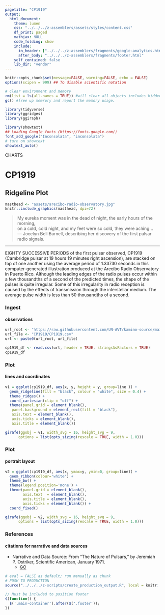 ```yaml
---
pagetitle: "CP1919"
output:
  html_document:
    theme: lumen
    css: "../../../z-assemblers/assets/styles/content.css"
    df_print: paged
    mathjax: NULL
    code_folding: show
    include:
      in_header: ["../../../z-assemblers/fragments/google-analytics.html", "../../../z-assemblers/fragments/header.html"]
      after_body: "../../../z-assemblers/fragments/footer.html"
    self_contained: false
    lib_dir: "vendor"
---
```


```r

knitr::opts_chunk$set(message=FALSE, warning=FALSE, echo = FALSE)
options(scipen = 999) ## To disable scientific notation

# Clear environment and memory
rm(list = ls(all.names = TRUE)) #will clear all objects includes hidden objects.
gc() #free up memrory and report the memory usage.

library(tidyverse)
library(ggridges)
library(ggiraph)

library(showtext)
## Loading Google fonts (https://fonts.google.com/)
font_add_google("Inconsolata", "inconsolata")
# turn on showtext
showtext_auto()

```

<div class="activity">
CHARTS
</div>

# CP1919
## Ridgeline Plot

```r

masthead <- "assets/arecibo-radio-observatory.jpg"
knitr::include_graphics(masthead, dpi=72)

```

> My eureka moment was in the dead of night, the early hours of the morning,\
  on a cold, cold night, and my feet were so cold, they were aching...\
--- Jocelyn Bell Burnell, describing her discovery of the first pulsar radio signals.

***

EIGHTY SUCCESSIVE PERIODS of the first pulsar observed, CP1919 (Cambridge pulsar at 19 hours 19 minutes right ascension), are stacked on top of one another using the average period of 1.33730 seconds in this computer-generated illustration produced at the Arecibo Radio Observatory in Puerto Rico. Although the leading edges of the radio pulses occur within a few thousandths of a second of the predicted times, the shape of the pulses is quite irregular. Some of this irregularity in radio reception is caused by the effects of transmission through the interstellar medium. The average pulse width is less than 50 thousandths of a second.

### Ingest
#### observations

```r

url_root <- "https://raw.githubusercontent.com/UN-AVT/kamino-source/main/sources/0-shared/data/"
url_file <- "CP1919/CP1919.csv"
url <- paste0(url_root, url_file)

cp1919_df <- read.csv(url, header = TRUE, stringsAsFactors = TRUE)
cp1919_df


```

### Plot
#### lines and coordinates

```r

v1 = ggplot(cp1919_df, aes(x, y, height = y, group=line )) +
  geom_ridgeline(fill = "black", colour = "white", size = 0.4) +
  theme_ridges() +
  coord_cartesian(clip = "off") +
  theme(panel.grid = element_blank(),
   panel.background = element_rect(fill = "black"),
   axis.text = element_blank(),
   axis.ticks = element_blank(),
   axis.title = element_blank())

girafe(ggobj = v1, width_svg = 16, height_svg = 9,
      options = list(opts_sizing(rescale = TRUE, width = 1.0)))

```

### Plot
#### portrait layout

```r

v2 = ggplot(cp1919_df, aes(x, ymax=y, ymin=0, group=line)) +
  geom_ribbon(colour='white') +
  theme_bw() +
  theme(legend.position='none') + 
  theme(panel.grid = element_blank(),
        axis.text  = element_blank(),
        axis.title = element_blank(),
        axis.ticks = element_blank()) + 
  coord_fixed()

girafe(ggobj = v2, width_svg = 16, height_svg = 9,
      options = list(opts_sizing(rescale = TRUE, width = 1.0)))

```


### References
#### citations for narrative and data sources

* Narrative and Data Source: From "The Nature of Pulsars," by Jeremiah P. Ostriker, Scientific American, January 1971.
  * [GO](https://blogs.scientificamerican.com/sa-visual/pop-culture-pulsar-origin-story-of-joy-division-s-unknown-pleasures-album-cover-video/){target="_blank"}


```r

# eval = FALSE as default; run manually as chunk
# PUSH TO PRODUCTION
source("../../../z-scripts/create_production_output.R", local = knitr::knit_global())

```



```js

// Must be included to position footer
$(function() {
  $('.main-container').after($('.footer'));
})

```



